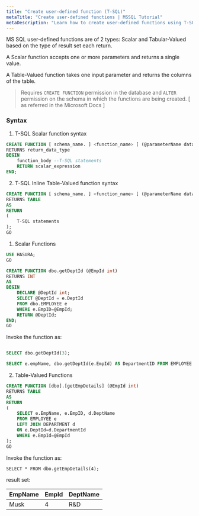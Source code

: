 ```yaml
---
title: "Create user-defined function (T-SQL)"
metaTitle: "Create user-defined functions | MSSQL Tutorial"
metaDescription: "Learn how to create user-defined functions using T-SQL"
---
```


MS SQL user-defined functions are of 2 types: Scalar and Tabular-Valued based on the type of result set each return.

A Scalar function accepts one or more parameters and returns a single value.

A Table-Valued function takes one input parameter and returns the columns of the table.

> Requires `CREATE FUNCTION` permission in the database and `ALTER` permission on the schema in which the functions are being created. [ as referred in the Microsoft Docs ]

### Syntax

1. T-SQL Scalar function syntax

```SQL
CREATE FUNCTION [ schema_name. ] <function_name> [ (@parameterName datatype)]
RETURNS return_data_type
BEGIN
    function_body --T-SQL statements
	RETURN scalar_expression
END;
```

2. T-SQL Inline Table-Valued function syntax

```SQL
CREATE FUNCTION [ schema_name. ] <function_name> [ (@parameterName datatype)]
RETURNS TABLE
AS
RETURN
(
	T-SQL statements
);
GO
```

1. Scalar Functions

```SQL
USE HASURA;
GO

CREATE FUNCTION dbo.getDeptId (@EmpId int)
RETURNS INT
AS
BEGIN
	DECLARE @DeptId int;
	SELECT @DeptId = e.DeptId
	FROM dbo.EMPLOYEE e
	WHERE e.EmpID=@EmpId;
	RETURN @DeptId;
END;
GO
```

Invoke the function as:

```SQL

SELECT dbo.getDeptId(3);

SELECT e.empName, dbo.getDeptId(e.EmpId) AS DepartmentID FROM EMPLOYEE e;
```

2. Table-Valued Functions

```SQL
CREATE FUNCTION [dbo].[getEmpDetails] (@EmpId int)
RETURNS TABLE
AS
RETURN
(
	SELECT e.EmpName, e.EmpID, d.DeptName
	FROM EMPLOYEE e
	LEFT JOIN DEPARTMENT d
	ON e.DeptId=d.DepartmentId
	WHERE e.EmpId=@EmpId
);
GO
```

Invoke the function as:

`SELECT * FROM dbo.getEmpDetails(4);`

result set:

| EmpName | EmpId | DeptName |
|---------|-------|----------|
| Musk    | 4     | R&D      |

